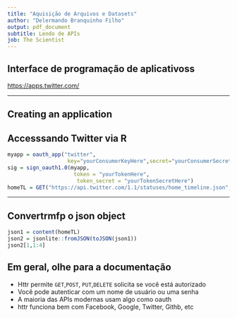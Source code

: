 ```yaml
---
title: "Aquisição de Arquivos e Datasets"
author: "Delermando Branquinho Filho"
output: pdf_document
subtitle: Lendo de APIs
job: The Scientist
---
```



## Interface de programação de aplicativoss



[https://apps.twitter.com/](https://apps.twitter.com/)


---

## Creating an application


## Accesssando Twitter via R

```r
myapp = oauth_app("twitter",
                   key="yourConsumerKeyHere",secret="yourConsumerSecretHere")
sig = sign_oauth1.0(myapp,
                     token = "yourTokenHere",
                      token_secret = "yourTokenSecretHere")
homeTL = GET("https://api.twitter.com/1.1/statuses/home_timeline.json", sig)
```


---

## Convertrmfp o json object

```r
json1 = content(homeTL)
json2 = jsonlite::fromJSON(toJSON(json1))
json2[1,1:4]
```



## Em geral, olhe para a documentação


* Httr permite `GET`,` POST`, `PUT`,` DELETE` solicita se você está autorizado
* Você pode autenticar com um nome de usuário ou uma senha
* A maioria das APIs modernas usam algo como oauth
* httr funciona bem com Facebook, Google, Twitter, Githb, etc



